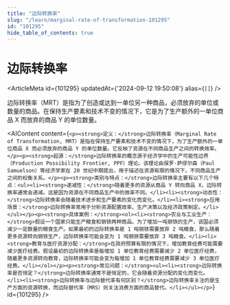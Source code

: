 ```yaml
---
title: "边际转换率"
slug: "/learn/marginal-rate-of-transformation-101295"
id: "101295"
hide_table_of_contents: true
---
```



# 边际转换率

<ArticleMeta id={101295} updatedAt={'2024-09-12 19:50:08'} alias={`[]`} />
<div className='border-solid border-b border-t-0 my-4 border-[var(--ifm-color-gray-300)]' />

边际转换率（MRT）是指为了创造或达到一单位另一种商品，必须放弃的单位或数量的商品。在保持生产要素和技术不变的情况下，它是为了生产额外的一单位商品 X 而放弃的商品 Y 的单位数量。

<AIContent content={`<p><strong>定义：</strong>边际转换率（Marginal Rate of Transformation, MRT）是指在保持生产要素和技术不变的情况下，为了生产额外的一单位商品 X 而必须放弃的商品 Y 的单位数量。它反映了资源在不同商品生产之间的转换效率。</p><p><strong>起源：</strong>边际转换率的概念源于经济学中的生产可能性边界（Production Possibility Frontier, PPF）理论。该理论由保罗·萨缪尔森（Paul Samuelson）等经济学家在 20 世纪中期提出，用于描述在资源有限的情况下，不同商品生产之间的权衡关系。</p><p><strong>类别与特点：</strong>边际转换率主要有以下几个特点：<ul><li><strong>递减性：</strong>随着更多的资源从商品 Y 转向商品 X，边际转换率通常会递减。这是因为资源在不同商品生产中的效率不同。</li><li><strong>动态性：</strong>边际转换率会随着技术进步和生产要素的变化而变化。</li><li><strong>应用场景：</strong>边际转换率常用于分析资源配置效率、生产决策以及经济政策制定。</li></ul></p><p><strong>具体案例：</strong><ol><li><strong>农业与工业生产：</strong>假设一个国家只能生产粮食和钢铁两种商品。为了增加一吨钢铁的生产，该国必须减少一定数量的粮食生产。如果最初的边际转换率是 1 吨钢铁需要放弃 2 吨粮食，那么随着更多资源转向钢铁生产，边际转换率可能会变为 1 吨钢铁需要放弃 3 吨粮食。</li><li><strong>教育与医疗资源分配：</strong>在政府预算有限的情况下，增加教育经费可能需要减少医疗经费。假设最初的边际转换率是每增加 1 单位教育经费需要减少 2 单位医疗经费，随着更多资源转向教育，边际转换率可能会变为每增加 1 单位教育经费需要减少 3 单位医疗经费。</li></ol></p><p><strong>常见问题：</strong><ul><li><strong>边际转换率是否恒定？</strong>边际转换率通常不是恒定的，它会随着资源分配的变化而变化。</li><li><strong>边际转换率与边际替代率有何区别？</strong>边际转换率关注的是生产方面的资源转换，而边际替代率（MRS）则关注消费方面的商品替代。</li></ul></p>`} id={101295} />
